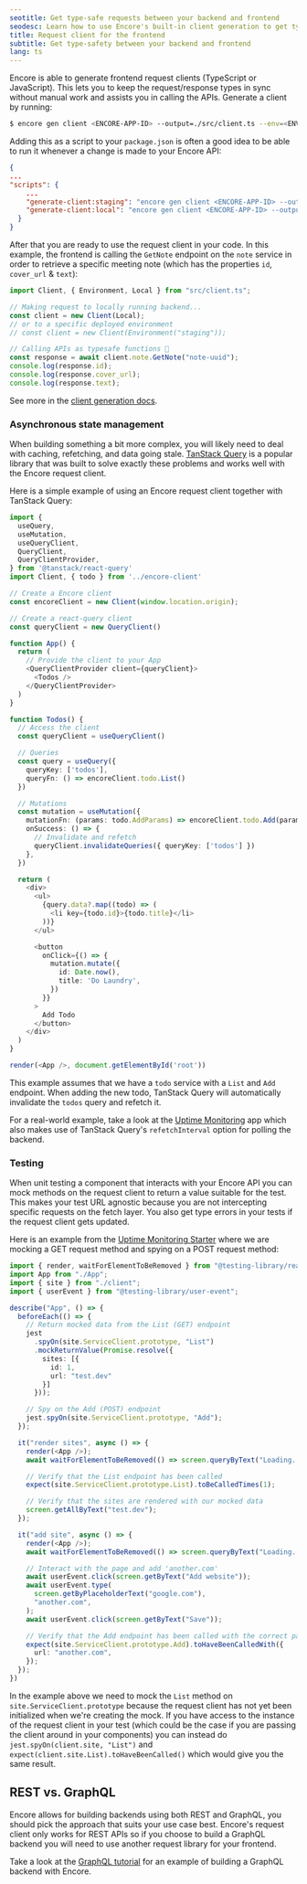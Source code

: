 ```yaml
---
seotitle: Get type-safe requests between your backend and frontend
seodesc: Learn how to use Encore's built-in client generation to get type-safety between your backend and frontend.
title: Request client for the frontend
subtitle: Get type-safety between your backend and frontend
lang: ts
---
```


Encore is able to generate frontend request clients (TypeScript or JavaScript). This lets you to keep the request/response types in sync without manual work and assists you in calling the APIs. Generate a client by running:

```bash
$ encore gen client <ENCORE-APP-ID> --output=./src/client.ts --env=<ENV_NAME>
```

Adding this as a script to your `package.json` is often a good idea to be able to run it whenever a change is made to your Encore API:

```json
{
...
"scripts": {
    ...
    "generate-client:staging": "encore gen client <ENCORE-APP-ID> --output=./src/client.ts --env=staging",
    "generate-client:local": "encore gen client <ENCORE-APP-ID> --output=./src/client.ts --env=local"
  }
}
```

After that you are ready to use the request client in your code. In this example, the frontend is calling the `GetNote` endpoint on the `note` service in order to retrieve a specific meeting note (which has the properties `id`, `cover_url` & `text`):

```ts
import Client, { Environment, Local } from "src/client.ts";

// Making request to locally running backend...
const client = new Client(Local);
// or to a specific deployed environment
// const client = new Client(Environment("staging"));

// Calling APIs as typesafe functions 🌟
const response = await client.note.GetNote("note-uuid");
console.log(response.id);
console.log(response.cover_url);
console.log(response.text);
```

See more in the [client generation docs](/docs/ts/cli/client-generation).

### Asynchronous state management

When building something a bit more complex, you will likely need to deal with caching, refetching, and data going stale.
[TanStack Query](https://tanstack.com/query/latest) is a popular library that was built to solve exactly these problems and works well with the Encore request client.

Here is a simple example of using an Encore request client together with TanStack Query:

```ts
import {
  useQuery,
  useMutation,
  useQueryClient,
  QueryClient,
  QueryClientProvider,
} from '@tanstack/react-query'
import Client, { todo } from '../encore-client'

// Create a Encore client
const encoreClient = new Client(window.location.origin);

// Create a react-query client
const queryClient = new QueryClient()

function App() {
  return (
    // Provide the client to your App
    <QueryClientProvider client={queryClient}>
      <Todos />
    </QueryClientProvider>
  )
}

function Todos() {
  // Access the client
  const queryClient = useQueryClient()

  // Queries
  const query = useQuery({
    queryKey: ['todos'],
    queryFn: () => encoreClient.todo.List()
  })

  // Mutations
  const mutation = useMutation({
    mutationFn: (params: todo.AddParams) => encoreClient.todo.Add(params),
    onSuccess: () => {
      // Invalidate and refetch
      queryClient.invalidateQueries({ queryKey: ['todos'] })
    },
  })

  return (
    <div>
      <ul>
        {query.data?.map((todo) => (
          <li key={todo.id}>{todo.title}</li>
        ))}
      </ul>

      <button
        onClick={() => {
          mutation.mutate({
            id: Date.now(),
            title: 'Do Laundry',
          })
        }}
      >
        Add Todo
      </button>
    </div>
  )
}

render(<App />, document.getElementById('root'))
```

This example assumes that we have a `todo` service with a `List` and `Add` endpoint. When adding the new todo,
TanStack Query will automatically invalidate the `todos` query and refetch it.

For a real-world example, take a look at the [Uptime Monitoring](https://github.com/encoredev/examples/tree/main/uptime) app which also makes use of
TanStack Query's `refetchInterval` option for polling the backend.

### Testing
When unit testing a component that interacts with your Encore API you can mock methods on the request client to
return a value suitable for the test. This makes your test URL agnostic because you are not intercepting
specific requests on the fetch layer. You also get type errors in your tests if the request client gets updated.

Here is an example from the [Uptime Monitoring Starter](https://github.com/encoredev/examples/tree/main/uptime) where we are mocking a GET request method and spying on a POST request method:

```ts
import { render, waitForElementToBeRemoved } from "@testing-library/react";
import App from "./App";
import { site } from "./client";
import { userEvent } from "@testing-library/user-event";

describe("App", () => {
  beforeEach(() => {
    // Return mocked data from the List (GET) endpoint
    jest
      .spyOn(site.ServiceClient.prototype, "List")
      .mockReturnValue(Promise.resolve({
        sites: [{
          id: 1,
          url: "test.dev"
        }]
      }));

    // Spy on the Add (POST) endpoint
    jest.spyOn(site.ServiceClient.prototype, "Add");
  });

  it("render sites", async () => {
    render(<App />);
    await waitForElementToBeRemoved(() => screen.queryByText("Loading..."));

    // Verify that the List endpoint has been called
    expect(site.ServiceClient.prototype.List).toBeCalledTimes(1);

    // Verify that the sites are rendered with our mocked data
    screen.getAllByText("test.dev");
  });

  it("add site", async () => {
    render(<App />);
    await waitForElementToBeRemoved(() => screen.queryByText("Loading..."));

    // Interact with the page and add 'another.com'
    await userEvent.click(screen.getByText("Add website"));
    await userEvent.type(
      screen.getByPlaceholderText("google.com"),
      "another.com",
    );
    await userEvent.click(screen.getByText("Save"));

    // Verify that the Add endpoint has been called with the correct parameters
    expect(site.ServiceClient.prototype.Add).toHaveBeenCalledWith({
      url: "another.com",
    });
  });
})
```

<Callout type="info">

  In the example above we need to mock the `List` method on `site.ServiceClient.prototype` because the request client has not
  yet been initialized when we're creating the mock. If you have access to the instance of the request client in your test
  (which could be the case if you are passing the client around in your components) you can instead do `jest.spyOn(client.site, "List")`
  and `expect(client.site.List).toHaveBeenCalled()` which would give you the same result.

</Callout>

## REST vs. GraphQL
Encore allows for building backends using both REST and GraphQL, you should pick the approach that suits your use case best. Encore's request client only works for REST APIs so if you choose to build a GraphQL backend you will need to use another request library for your frontend.

Take a look at the [GraphQL tutorial](/docs/ts/tutorials/graphql) for an example of building a GraphQL backend with Encore.

<GitHubLink
    href="https://github.com/encoredev/examples/tree/main/ts/graphql"
    desc="Example of how to build an Apollo GraphQL server with Encore.ts, implementing a basic book CRUD service."
/>

